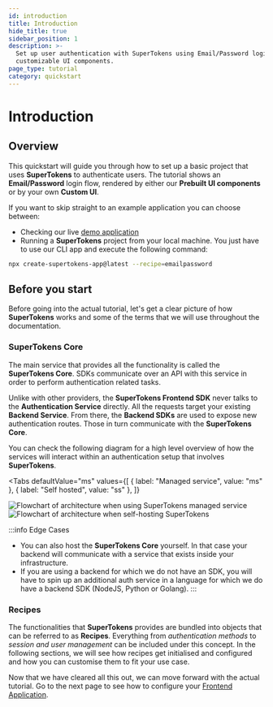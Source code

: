 ```yaml
---
id: introduction
title: Introduction
hide_title: true
sidebar_position: 1
description: >-
  Set up user authentication with SuperTokens using Email/Password login and
  customizable UI components.
page_type: tutorial
category: quickstart
---
```



# Introduction

## Overview

This quickstart will guide you through how to set up a basic project that uses **SuperTokens** to authenticate users.
The tutorial shows an **Email/Password** login flow, rendered by either our **Prebuilt UI components** or by your own **Custom UI**.

<RemoveForLLMs>
If you want to skip straight to an example application you can choose between:

- Checking our live [demo application](https://emailpassword.demo.supertokens.com/auth)
- Running a **SuperTokens** project from your local machine. You just have to use our CLI app and execute the following command:

```bash
npx create-supertokens-app@latest --recipe=emailpassword
```
</RemoveForLLMs>

## Before you start

Before going into the actual tutorial, let's get a clear picture of how **SuperTokens** works and some of the terms that we will use throughout the documentation.

### SuperTokens Core

The main service that provides all the functionality is called the **SuperTokens Core**. SDKs communicate over an API with this service in order to
perform authentication related tasks.

Unlike with other providers, the **SuperTokens Frontend SDK** never talks to the **Authentication Service** directly.
All the requests target your existing **Backend Service**.
From there, the **Backend SDKs** are used to expose new authentication routes. Those in turn communicate with the **SuperTokens Core**.

You can check the following diagram for a high level overview of how the services will interact within an authentication setup that involves **SuperTokens**.

<Tabs
  defaultValue="ms"
  values={[
    { label: "Managed service", value: "ms" },
    { label: "Self hosted", value: "ss" },
  ]}
>
  <TabItem value="ms">
    <img
      src="/img/architecture/managed_service_without_dashboard.png"
      alt="Flowchart of architecture when using SuperTokens managed service"
    />
  </TabItem>
  <TabItem value="ss">
    <img
      src="/img/architecture/self_hosted_without_dashboard.png"
      alt="Flowchart of architecture when self-hosting SuperTokens"
    />
  </TabItem>
</Tabs>

:::info Edge Cases

- You can also host the **SuperTokens Core** yourself. In that case your backend will communicate with a service that exists inside your infrastructure.
- If you are using a backend for which we do not have an SDK, you will have to spin up an additional auth service in a language for which we do have a backend SDK (NodeJS, Python or Golang).
  :::

### Recipes

The functionalities that **SuperTokens** provides are bundled into objects that can be referred to as **Recipes**.
Everything from _authentication methods_ to _session and user management_ can be included under this concept.
In the following sections, we will see how recipes get initialised and configured and how you can customise them to fit your use case.

Now that we have cleared all this out, we can move forward with the actual tutorial.
Go to the next page to see how to configure your [Frontend Application](./frontend-setup).
